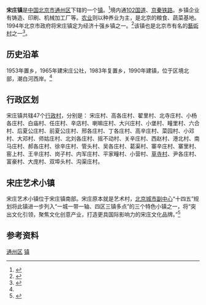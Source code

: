 {{中国乡级行政区
|景观照片文件名 = Gates to Song Zhuang art town - panoramio.jpg
|景观照片描述 = 2011年的宋庄
|汉语拼音 = 
|其他语言 = 
|其他语言名称 = 
|旧称 = 
|地名出处 = 
|位置图文件名 = 
|位置图描述 = 
|自定义图片= 
|建置时间 = 
|政府驻地 = 
|毗邻 = 
|总面积 = 55.6平方公里
|总人口 = 
|总人口年份 = 
|户籍人口 = 3.2万
|户籍人口年份 = 
|常住人口 = 
|常住人口年份 = 
|人口密度 = 
|GDP = 
|GDP年份 = 
|邮政编码 = 101149
|电话区号 = 10
|官方网站 = 
|网站名称 = 
|11/01/12/104/000}}
'''宋庄镇'''是[[中华人民共和国|中国]][[北京市|北京市]][[通州区_(北京市)|通州区]]下辖的一个[[镇|镇]]。<ref>{{PRC admin/ref sgc|{{PRC admin/parent|11/01/12/104/000}}}}</ref>境内通[[102国道|102国道]]、[[京秦铁路|京秦铁路]]。乡镇企业有铸造、印刷、机械加工厂等。[[农业|农业]]则以种养业为主，是北京的粮食、蔬菜基地。1994年北京市政府将宋庄镇定为经济十强乡镇之一。<ref name="main">{{Cite web |url=http://www.chinaquhua.cn/beijing/tongzhouqu_songzhuangzhen.html |title=北京通州区宋庄镇 |access-date=2011-07-29 |archive-date=2011-11-28 |archive-url=https://web.archive.org/web/20111128122954/http://www.chinaquhua.cn/beijing/tongzhouqu_songzhuangzhen.html |dead-url=yes }}</ref>该镇也是北京市有名的[[藝術村|藝術村]]之一<ref>{{cite news|url=http://bj.people.com.cn/GB/n2/2020/0826/c82840-34251061.html|title=宋庄将建全国最大艺术品交易中心 预计2023年建成|work=[[北京日报|北京日报]]|date=2020-08-26|accessdate=2020-11-21}}</ref>。

==历史沿革==
1953年置乡，1965年建宋庄公社，1983年复置乡，1990年建镇，位于区境北部，潮白河西岸。<ref name="main"/>

== 行政区划 ==
宋庄镇共辖47个[[行政村|行政村]]，分别是：
宋庄村、高各庄村、翟里村、北寺庄村、小杨各庄村、白庙村、任庄村、辛店村、喇嘛庄村、大兴庄村、小堡村、疃里村、六合村、后夏公庄村、前夏公庄村、邢各庄村、丁各庄村、高辛庄村、菜园村、小邓村、大邓村、师姑庄村、北刘各庄村、摇不动村、关辛庄村、西赵村、港北村、南马庄村、郝各庄村、徐辛庄村、管头村、吴各庄村、葛渠村、寨辛庄村、寨里村、窑上村、王辛庄村、岗子村、内军庄村、平家疃村、小营村、[[草寺村|草寺村]]、尹各庄村、富豪村、大庞村、双埠头村、沟渠庄村。

==宋庄艺术小镇==
{{main|宋庄艺术小镇}}

宋庄艺术小镇位于宋庄镇南部。宋庄原本就是艺术村，[[北京城市副中心|北京城市副中心]]“十四五”规划将此镇进一步列入“一城一带一轴、四区三镇多点”的三个特色小镇之一，将“突出文化引领，聚焦文化创意产业，打造更具国际影响力的宋庄文化品牌。”<ref name="副中心十四五">{{cite wikisource
 | author    = 北京市通州区发展和改革委员会
 | authorlink    = 北京市通州区发展和改革委员会
 | wslink       = 北京城市副中心（通州区）国民经济和社会发展第十四个五年规划和二〇三五年远景目标纲要
 | wslanguage   = zh
 | title   = 北京城市副中心（通州区）国民经济和社会发展第十四个五年规划和二〇三五年远景目标纲要
}}</ref>

==参考资料==
{{Reflist|2}}

{{北京市通州区行政区划}}
{{北京市通州区行政区划图}}

[[Category:北京市乡镇|通州区]]
[[Category:北京市通州区行政区划|镇]]